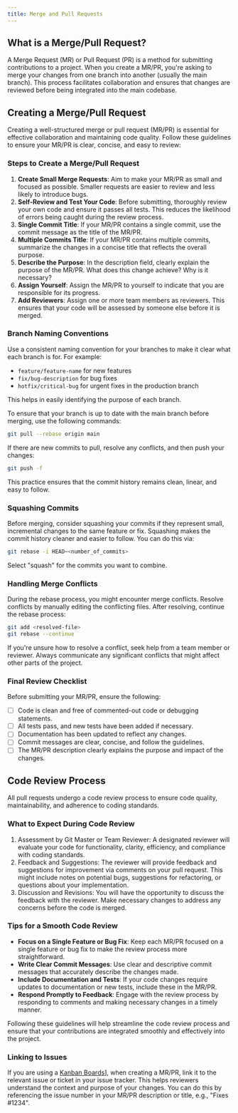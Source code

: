 ```yaml
---
title: Merge and Pull Requests
---
```


## What is a Merge/Pull Request?

A Merge Request (MR) or Pull Request (PR) is a method for submitting contributions to a project. When you create a MR/PR, you're asking to merge your changes from one branch into another (usually the main branch). This process facilitates collaboration and ensures that changes are reviewed before being integrated into the main codebase.

## Creating a Merge/Pull Request

Creating a well-structured merge or pull request (MR/PR) is essential for effective collaboration and maintaining code quality. Follow these guidelines to ensure your MR/PR is clear, concise, and easy to review:

### Steps to Create a Merge/Pull Request

1. **Create Small Merge Requests**: Aim to make your MR/PR as small and focused as possible. Smaller requests are easier to review and less likely to introduce bugs.
2. **Self-Review and Test Your Code**: Before submitting, thoroughly review your own code and ensure it passes all tests. This reduces the likelihood of errors being caught during the review process.
3. **Single Commit Title**: If your MR/PR contains a single commit, use the commit message as the title of the MR/PR.
4. **Multiple Commits Title**: If your MR/PR contains multiple commits, summarize the changes in a concise title that reflects the overall purpose.
5. **Describe the Purpose**: In the description field, clearly explain the purpose of the MR/PR. What does this change achieve? Why is it necessary?
6. **Assign Yourself**: Assign the MR/PR to yourself to indicate that you are responsible for its progress.
7. **Add Reviewers**: Assign one or more team members as reviewers. This ensures that your code will be assessed by someone else before it is merged.

### Branch Naming Conventions

Use a consistent naming convention for your branches to make it clear what each branch is for. For example:

- `feature/feature-name` for new features
- `fix/bug-description` for bug fixes
- `hotfix/critical-bug` for urgent fixes in the production branch

This helps in easily identifying the purpose of each branch.

<Aside
  type="danger"
  title="To ensure your code is up to date, please use rebase instead of merge."
/>

To ensure that your branch is up to date with the main branch before merging, use the following commands:

```bash
git pull --rebase origin main
```

If there are new commits to pull, resolve any conflicts, and then push your changes:

```bash
git push -f
```

This practice ensures that the commit history remains clean, linear, and easy to follow.

### Squashing Commits

Before merging, consider squashing your commits if they represent small, incremental changes to the same feature or fix. Squashing makes the commit history cleaner and easier to follow. You can do this via:

```bash
git rebase -i HEAD~<number_of_commits>
```

Select "squash" for the commits you want to combine.

### Handling Merge Conflicts

During the rebase process, you might encounter merge conflicts. Resolve conflicts by manually editing the conflicting files. After resolving, continue the rebase process:

```bash
git add <resolved-file>
git rebase --continue
```

If you're unsure how to resolve a conflict, seek help from a team member or reviewer. Always communicate any significant conflicts that might affect other parts of the project.

### Final Review Checklist

Before submitting your MR/PR, ensure the following:

- [ ] Code is clean and free of commented-out code or debugging statements.
- [ ] All tests pass, and new tests have been added if necessary.
- [ ] Documentation has been updated to reflect any changes.
- [ ] Commit messages are clear, concise, and follow the guidelines.
- [ ] The MR/PR description clearly explains the purpose and impact of the changes.

## Code Review Process

All pull requests undergo a code review process to ensure code quality, maintainability, and adherence to coding standards.

### What to Expect During Code Review

1. Assessment by Git Master or Team Reviewer: A designated reviewer will evaluate your code for functionality, clarity, efficiency, and compliance with coding standards.
2. Feedback and Suggestions: The reviewer will provide feedback and suggestions for improvement via comments on your pull request. This might include notes on potential bugs, suggestions for refactoring, or questions about your implementation.
3. Discussion and Revisions: You will have the opportunity to discuss the feedback with the reviewer. Make necessary changes to address any concerns before the code is merged.

### Tips for a Smooth Code Review

- **Focus on a Single Feature or Bug Fix**: Keep each MR/PR focused on a single feature or bug fix to make the review process more straightforward.
- **Write Clear Commit Messages**: Use clear and descriptive commit messages that accurately describe the changes made.
- **Include Documentation and Tests**: If your code changes require updates to documentation or new tests, include these in the MR/PR.
- **Respond Promptly to Feedback**: Engage with the review process by responding to comments and making necessary changes in a timely manner.

Following these guidelines will help streamline the code review process and ensure that your contributions are integrated smoothly and effectively into the project.

### Linking to Issues

If you are using a [Kanban Boards](kanban.md)], when creating a MR/PR, link it to the relevant issue or ticket in your issue tracker. This helps reviewers understand the context and purpose of your changes. You can do this by referencing the issue number in your MR/PR description or title, e.g., "Fixes #1234".
